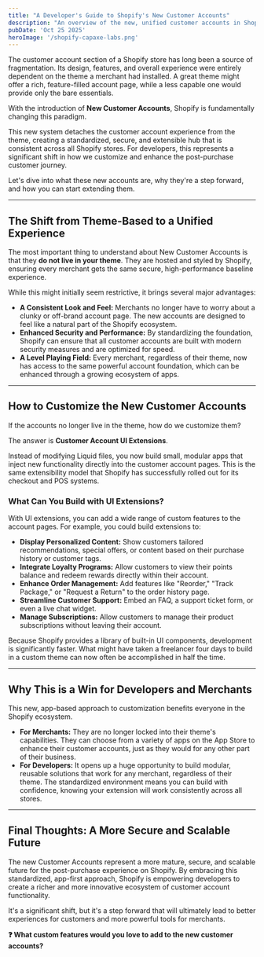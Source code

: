 ```yaml
---
title: "A Developer's Guide to Shopify's New Customer Accounts"
description: "An overview of the new, unified customer accounts in Shopify, explaining the shift away from theme-based accounts and how to extend functionality using UI extensions."
pubDate: 'Oct 25 2025'
heroImage: '/shopify-capaxe-labs.png'
---
```


The customer account section of a Shopify store has long been a source of fragmentation. Its design, features, and overall experience were entirely dependent on the theme a merchant had installed. A great theme might offer a rich, feature-filled account page, while a less capable one would provide only the bare essentials.

With the introduction of **New Customer Accounts**, Shopify is fundamentally changing this paradigm.

This new system detaches the customer account experience from the theme, creating a standardized, secure, and extensible hub that is consistent across all Shopify stores. For developers, this represents a significant shift in how we customize and enhance the post-purchase customer journey.

Let's dive into what these new accounts are, why they're a step forward, and how you can start extending them.

---

## **The Shift from Theme-Based to a Unified Experience**

The most important thing to understand about New Customer Accounts is that they **do not live in your theme**. They are hosted and styled by Shopify, ensuring every merchant gets the same secure, high-performance baseline experience.

While this might initially seem restrictive, it brings several major advantages:

-   **A Consistent Look and Feel:** Merchants no longer have to worry about a clunky or off-brand account page. The new accounts are designed to feel like a natural part of the Shopify ecosystem.
-   **Enhanced Security and Performance:** By standardizing the foundation, Shopify can ensure that all customer accounts are built with modern security measures and are optimized for speed.
-   **A Level Playing Field:** Every merchant, regardless of their theme, now has access to the same powerful account foundation, which can be enhanced through a growing ecosystem of apps.

---

## **How to Customize the New Customer Accounts**

If the accounts no longer live in the theme, how do we customize them?

The answer is **Customer Account UI Extensions**.

Instead of modifying Liquid files, you now build small, modular apps that inject new functionality directly into the customer account pages. This is the same extensibility model that Shopify has successfully rolled out for its checkout and POS systems.

### **What Can You Build with UI Extensions?**

With UI extensions, you can add a wide range of custom features to the account pages. For example, you could build extensions to:

-   **Display Personalized Content:** Show customers tailored recommendations, special offers, or content based on their purchase history or customer tags.
-   **Integrate Loyalty Programs:** Allow customers to view their points balance and redeem rewards directly within their account.
-   **Enhance Order Management:** Add features like "Reorder," "Track Package," or "Request a Return" to the order history page.
-   **Streamline Customer Support:** Embed an FAQ, a support ticket form, or even a live chat widget.
-   **Manage Subscriptions:** Allow customers to manage their product subscriptions without leaving their account.

Because Shopify provides a library of built-in UI components, development is significantly faster. What might have taken a freelancer four days to build in a custom theme can now often be accomplished in half the time.

---

## **Why This is a Win for Developers and Merchants**

This new, app-based approach to customization benefits everyone in the Shopify ecosystem.

-   **For Merchants:** They are no longer locked into their theme's capabilities. They can choose from a variety of apps on the App Store to enhance their customer accounts, just as they would for any other part of their business.
-   **For Developers:** It opens up a huge opportunity to build modular, reusable solutions that work for any merchant, regardless of their theme. The standardized environment means you can build with confidence, knowing your extension will work consistently across all stores.

---

## **Final Thoughts: A More Secure and Scalable Future**

The new Customer Accounts represent a more mature, secure, and scalable future for the post-purchase experience on Shopify. By embracing this standardized, app-first approach, Shopify is empowering developers to create a richer and more innovative ecosystem of customer account functionality.

It's a significant shift, but it's a step forward that will ultimately lead to better experiences for customers and more powerful tools for merchants.

**❓ What custom features would you love to add to the new customer accounts?**
